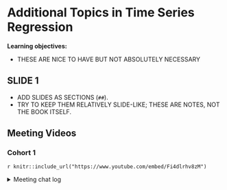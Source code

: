 # Additional Topics in Time Series Regression

**Learning objectives:**

- THESE ARE NICE TO HAVE BUT NOT ABSOLUTELY NECESSARY

## SLIDE 1

- ADD SLIDES AS SECTIONS (`##`).
- TRY TO KEEP THEM RELATIVELY SLIDE-LIKE; THESE ARE NOTES, NOT THE BOOK ITSELF.

## Meeting Videos

### Cohort 1

`r knitr::include_url("https://www.youtube.com/embed/Fi4dlrhv8zM")`

<details>
<summary> Meeting chat log </summary>

```
00:00:29	Abdou:	Hello
00:02:26	Abdou:	Start
00:20:19	Abdou:	Is it “total differentiation” stuff?
00:29:21	Abdou:	Like the “spread” between them is stationary
00:34:57	Abdou:	It tries to address the problem of conditional heteroskedasticity in our model
00:36:05	Abdou:	Has volatility clustering in our data
00:38:32	kkim315:	end
```
</details>

